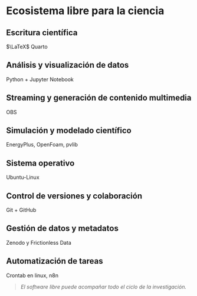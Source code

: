 

# Ecosistema libre para la ciencia
 


## Escritura científica   

$\LaTeX$ 
Quarto
 

## Análisis y visualización de datos  

Python + Jupyter Notebook


## Streaming y generación de contenido multimedia 

OBS


## Simulación y modelado científico  

EnergyPlus, OpenFoam, pvlib


## Sistema operativo

Ubuntu-Linux

##  Control de versiones y colaboración 
Git + GitHub  

## Gestión de datos y metadatos  

Zenodo y Frictionless Data

## Automatización de tareas 

Crontab en linux, n8n



> *El software libre puede acompañar todo el ciclo de la investigación.*


<!-- 

## Usos de FOSS en ciencia

- Escritura científica  
- Análisis y visualización de datos  
- Streaming y generación de contenido multimedia
- Simulación y modelado científico  
- Sistema operativo
- Control de versiones y colaboración  
- Gestión de datos y metadatos  
- Automatización de tareas

> *El software libre acompaña todo el ciclo de la investigación.* -->
